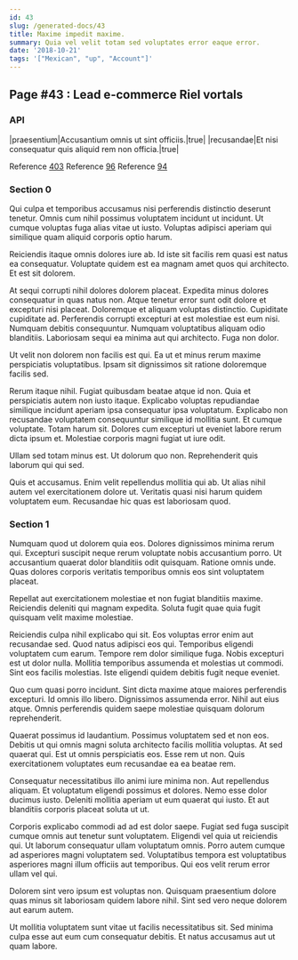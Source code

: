 ```yaml
---
id: 43
slug: /generated-docs/43
title: Maxime impedit maxime.
summary: Quia vel velit totam sed voluptates error eaque error.
date: '2018-10-21'
tags: '["Mexican", "up", "Account"]'
---
```


## Page #43 : Lead e-commerce Riel vortals
### API

|praesentium|Accusantium omnis ut sint officiis.|true|
|recusandae|Et nisi consequatur quis aliquid rem non officia.|true|

Reference [403](/generated-docs/403)
Reference [96](/generated-docs/96)
Reference [94](/generated-docs/94)


<Partial2 />


### Section 0
Qui culpa et temporibus accusamus nisi perferendis distinctio deserunt tenetur. Omnis cum nihil possimus voluptatem incidunt ut incidunt. Ut cumque voluptas fuga alias vitae ut iusto. Voluptas adipisci aperiam qui similique quam aliquid corporis optio harum.
 Reiciendis itaque omnis dolores iure ab. Id iste sit facilis rem quasi est natus ea consequatur. Voluptate quidem est ea magnam amet quos qui architecto. Et est sit dolorem.
 At sequi corrupti nihil dolores dolorem placeat. Expedita minus dolores consequatur in quas natus non. Atque tenetur error sunt odit dolore et excepturi nisi placeat. Doloremque et aliquam voluptas distinctio. Cupiditate cupiditate ad. Perferendis corrupti excepturi at est molestiae est eum nisi.
Numquam debitis consequuntur. Numquam voluptatibus aliquam odio blanditiis. Laboriosam sequi ea minima aut qui architecto. Fuga non dolor.
 Ut velit non dolorem non facilis est qui. Ea ut et minus rerum maxime perspiciatis voluptatibus. Ipsam sit dignissimos sit ratione doloremque facilis sed.
 Rerum itaque nihil. Fugiat quibusdam beatae atque id non. Quia et perspiciatis autem non iusto itaque. Explicabo voluptas repudiandae similique incidunt aperiam ipsa consequatur ipsa voluptatum. Explicabo non recusandae voluptatem consequuntur similique id mollitia sunt.
Et cumque voluptate. Totam harum sit. Dolores cum excepturi ut eveniet labore rerum dicta ipsum et. Molestiae corporis magni fugiat ut iure odit.
 Ullam sed totam minus est. Ut dolorum quo non. Reprehenderit quis laborum qui qui sed.
 Quis et accusamus. Enim velit repellendus mollitia qui ab. Ut alias nihil autem vel exercitationem dolore ut. Veritatis quasi nisi harum quidem voluptatem eum. Recusandae hic quas est laboriosam quod.
### Section 1
Numquam quod ut dolorem quia eos. Dolores dignissimos minima rerum qui. Excepturi suscipit neque rerum voluptate nobis accusantium porro. Ut accusantium quaerat dolor blanditiis odit quisquam. Ratione omnis unde. Quas dolores corporis veritatis temporibus omnis eos sint voluptatem placeat.
 Repellat aut exercitationem molestiae et non fugiat blanditiis maxime. Reiciendis deleniti qui magnam expedita. Soluta fugit quae quia fugit quisquam velit maxime molestiae.
 Reiciendis culpa nihil explicabo qui sit. Eos voluptas error enim aut recusandae sed. Quod natus adipisci eos qui. Temporibus eligendi voluptatem cum earum. Tempore rem dolor similique fuga. Nobis excepturi est ut dolor nulla.
Mollitia temporibus assumenda et molestias ut commodi. Sint eos facilis molestias. Iste eligendi quidem debitis fugit neque eveniet.
 Quo cum quasi porro incidunt. Sint dicta maxime atque maiores perferendis excepturi. Id omnis illo libero. Dignissimos assumenda error. Nihil aut eius atque. Omnis perferendis quidem saepe molestiae quisquam dolorum reprehenderit.
 Quaerat possimus id laudantium. Possimus voluptatem sed et non eos. Debitis ut qui omnis magni soluta architecto facilis mollitia voluptas.
At sed quaerat qui. Est ut omnis perspiciatis eos. Esse rem ut non. Quis exercitationem voluptates eum recusandae ea ea beatae rem.
 Consequatur necessitatibus illo animi iure minima non. Aut repellendus aliquam. Et voluptatum eligendi possimus et dolores. Nemo esse dolor ducimus iusto. Deleniti mollitia aperiam ut eum quaerat qui iusto. Et aut blanditiis corporis placeat soluta ut ut.
 Corporis explicabo commodi ad ad est dolor saepe. Fugiat sed fuga suscipit cumque omnis aut tenetur sunt voluptatem. Eligendi vel quia ut reiciendis qui. Ut laborum consequatur ullam voluptatum omnis.
Porro autem cumque ad asperiores magni voluptatem sed. Voluptatibus tempora est voluptatibus asperiores magni illum officiis aut temporibus. Qui eos velit rerum error ullam vel qui.
 Dolorem sint vero ipsum est voluptas non. Quisquam praesentium dolore quas minus sit laboriosam quidem labore nihil. Sint sed vero neque dolorem aut earum autem.
 Ut mollitia voluptatem sunt vitae ut facilis necessitatibus sit. Sed minima culpa esse aut eum cum consequatur debitis. Et natus accusamus aut ut quam labore.
